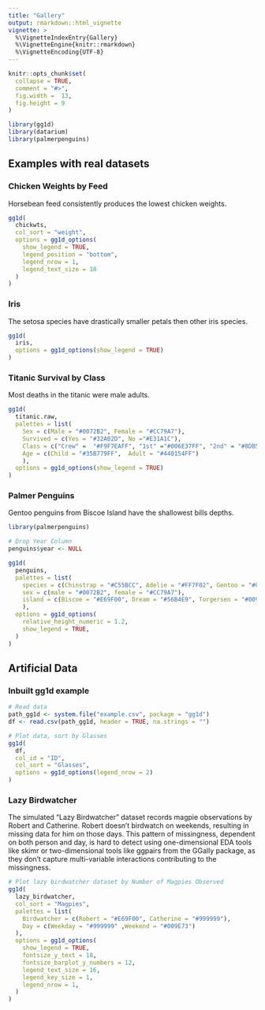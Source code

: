 ```yaml
---
title: "Gallery"
output: rmarkdown::html_vignette
vignette: >
  %\VignetteIndexEntry{Gallery}
  %\VignetteEngine{knitr::rmarkdown}
  %\VignetteEncoding{UTF-8}
---
```


```r
knitr::opts_chunk$set(
  collapse = TRUE,
  comment = "#>",
  fig.width =  13,
  fig.height = 9 
)
```

```r
library(gg1d)
library(datarium)
library(palmerpenguins)
```

## Examples with real datasets

### Chicken Weights by Feed

Horsebean feed consistently produces the lowest chicken weights.

```r
gg1d(
  chickwts, 
  col_sort = "weight",
  options = gg1d_options(
    show_legend = TRUE, 
    legend_position = "bottom", 
    legend_nrow = 1, 
    legend_text_size = 18
  )
)
```

### Iris

The setosa species have drastically smaller petals then other iris species.

```r
gg1d(
  iris, 
  options = gg1d_options(show_legend = TRUE)
)
```

### Titanic Survival by Class

Most deaths in the titanic were male adults.

```r
gg1d(
  titanic.raw,
  palettes = list(
    Sex = c(Male = "#0072B2", Female = "#CC79A7"),
    Survived = c(Yes = "#32A02D", No ="#E31A1C"),
    Class = c("Crew" =  "#F9F7EAFF", "1st" ="#006E37FF", "2nd" = "#8DB580FF", "3rd" =  "#D9E5BDFF"),
    Age = c(Child = "#35B779FF",  Adult = "#440154FF")
    ), 
  options = gg1d_options(show_legend = TRUE)
)
```

### Palmer Penguins

Gentoo penguins from Biscoe Island have the shallowest bills depths.

```r

library(palmerpenguins)

# Drop Year Column
penguins$year <- NULL

gg1d(
  penguins,
  palettes = list(
    species = c(Chinstrap = "#C55BCC", Adelie = "#FF7F02", Gentoo = "#047476"),
    sex = c(male = "#0072B2", female = "#CC79A7"),
    island = c(Biscoe = "#E69F00", Dream = "#56B4E9", Torgersen = "#009E73")
    ),
  options = gg1d_options(
    relative_height_numeric = 1.2, 
    show_legend = TRUE, 
  )
)
```

## Artificial Data

### Inbuilt gg1d example

```r
# Read data
path_gg1d <- system.file("example.csv", package = "gg1d")
df <- read.csv(path_gg1d, header = TRUE, na.strings = "")

# Plot data, sort by Glasses
gg1d(
  df, 
  col_id = "ID", 
  col_sort = "Glasses", 
  options = gg1d_options(legend_nrow = 2)
)
```

### Lazy Birdwatcher

The simulated "Lazy Birdwatcher" dataset records magpie observations by Robert and Catherine. Robert doesn't birdwatch on weekends, resulting in missing data for him on those days. This pattern of missingness, dependent on both person and day, is hard to detect using one-dimensional EDA tools like skimr or two-dimensional tools like ggpairs from the GGally package, as they don't capture multi-variable interactions contributing to the missingness.

```r

# Plot lazy birdwatcher dataset by Number of Magpies Observed
gg1d(
  lazy_birdwatcher,
  col_sort = "Magpies", 
  palettes = list(
    Birdwatcher = c(Robert = "#E69F00", Catherine = "#999999"),
    Day = c(Weekday = "#999999" ,Weekend = "#009E73")
  ),
  options = gg1d_options(
    show_legend = TRUE,
    fontsize_y_text = 18,
    fontsize_barplot_y_numbers = 12, 
    legend_text_size = 16, 
    legend_key_size = 1,
    legend_nrow = 1,
  )
)
```
